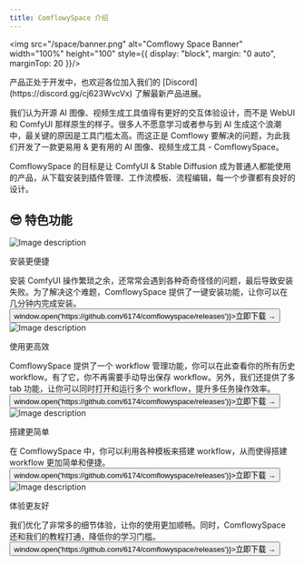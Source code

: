 ```yaml
---
title: ComflowySpace 介绍
---
```


<img src="/space/banner.png" alt="Comflowy Space Banner" width="100%" height="100" style={{
    display: "block",
    margin: "0 auto",
    marginTop: 20
}}/>

<Callout type="info">
产品正处于开发中，也欢迎各位加入我们的 [Discord](https://discord.gg/cj623WvcVx) 了解最新产品进展。
</Callout>

我们认为开源 AI 图像、视频生成工具值得有更好的交互体验设计，而不是 WebUI 和 ComfyUI 那样原生的样子。很多人不愿意学习或者参与到 AI 生成这个浪潮中，最关键的原因是工具门槛太高。而这正是 Comflowy 要解决的问题，为此我们开发了一款更易用 & 更有用的 AI 图像、视频生成工具 - ComflowySpace。

ComflowySpace 的目标是让 ComfyUI & Stable Diffusion 成为普通人都能使用的产品，从下载安装到插件管理、工作流模板、流程编辑，每一个步骤都有良好的设计。

## 😎 特色功能

<div className="mt-8 md:flex sm:flex min-[640px]:flex-row">
  <img src="/space/bootstrap.png" alt="Image description" className="md:w-2/5 sm:w-2/5 max-[640px]:1/5"/>
  <div className="md:ml-4 sm:ml-4 max-[640px]:ml-0 max-[640px]:mt-4">
    <p className="mt-4 text-2xl font-bold">安装更便捷</p>
    <div className="mt-4">
    安装 ComfyUI 操作繁琐之余，还常常会遇到各种奇奇怪怪的问题，最后导致安装失败。为了解决这个难题，ComflowySpace 提供了一键安装功能，让你可以在几分钟内完成安装。
    <br/>
    <button className="text-sm font-semibold hover:text-blue-600" onClick={() => window.open('https://github.com/6174/comflowyspace/releases')}>立即下载 →</button>
    </div>
  </div>
</div>

<div className="mt-8 md:flex sm:flex min-[640px]:flex-row">
  <img src="/index/004.png" alt="Image description" className="md:w-2/5 sm:w-2/5 max-[640px]:1/5 md:order-last sm:order-last max-[640px]:order-first" />
  <div className="md:mr-4 sm:mr-4 max-[640px]:mr-0 max-[640px]:mt-4">
    <p className="mt-4 text-2xl font-bold">使用更高效</p>
    <div className="mt-4">
    ComflowySpace 提供了一个 workflow 管理功能，你可以在此查看你的所有历史 workflow。有了它，你不再需要手动导出保存 workflow。另外，我们还提供了多 tab 功能，让你可以同时打开和运行多个 workflow，提升多任务操作效率。
    <br/>
    <button className="text-sm font-semibold hover:text-blue-600" onClick={() => window.open('https://github.com/6174/comflowyspace/releases')}>立即下载 →</button>
    </div>
  </div>
</div>

<div className="mt-8 md:flex sm:flex min-[640px]:flex-row">
  <img src="/space/template.png" alt="Image description" className="md:w-2/5 sm:w-2/5 max-[640px]:1/5"/>
  <div className="md:ml-4 sm:ml-4 max-[640px]:ml-0 max-[640px]:mt-4">
    <p className="mt-4 text-2xl font-bold">搭建更简单</p>
    <div className="mt-4">
    在 ComflowySpace 中，你可以利用各种模板来搭建 workflow，从而使得搭建 workflow 更加简单和便捷。
    <br/>
    <button className="text-sm font-semibold hover:text-blue-600" onClick={() => window.open('https://github.com/6174/comflowyspace/releases')}>立即下载 →</button>
    </div>
  </div>
</div>

<div className="mt-8 md:flex sm:flex min-[640px]:flex-row">
  <img src="/space/ux.png" alt="Image description" className="md:w-2/5 sm:w-2/5 max-[640px]:1/5 md:order-last sm:order-last max-[640px]:order-first" />
  <div className="md:mr-4 sm:mr-4 max-[640px]:mr-0 max-[640px]:mt-4">
    <p className="mt-4 text-2xl font-bold">体验更友好</p>
    <div className="mt-4">
    我们优化了非常多的细节体验，让你的使用更加顺畅。同时，ComflowySpace 还和我们的教程打通，降低你的学习门槛。
    <br/>
    <button className="text-sm font-semibold hover:text-blue-600" onClick={() => window.open('https://github.com/6174/comflowyspace/releases')}>立即下载 →</button>
    </div>
  </div>
</div>


